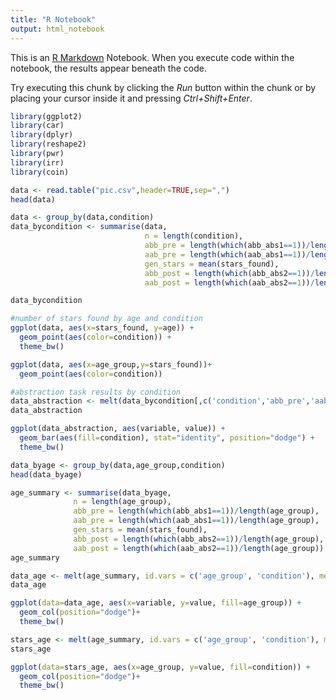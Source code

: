 ```yaml
---
title: "R Notebook"
output: html_notebook
---
```


This is an [R Markdown](http://rmarkdown.rstudio.com) Notebook. When you execute code within the notebook, the results appear beneath the code. 

Try executing this chunk by clicking the *Run* button within the chunk or by placing your cursor inside it and pressing *Ctrl+Shift+Enter*. 

```r
library(ggplot2)
library(car)
library(dplyr)
library(reshape2)
library(pwr)
library(irr)
library(coin)
```

```r
data <- read.table("pic.csv",header=TRUE,sep=",")
head(data)
```
```r
data <- group_by(data,condition)
data_bycondition <- summarise(data,
                              n = length(condition),
                              abb_pre = length(which(abb_abs1==1))/length(condition),
                              aab_pre = length(which(aab_abs1==1))/length(condition),
                              gen_stars = mean(stars_found),
                              abb_post = length(which(abb_abs2==1))/length(condition),
                              aab_post = length(which(aab_abs2==1))/length(condition))

data_bycondition
```
```r
#number of stars found by age and condition
ggplot(data, aes(x=stars_found, y=age)) +
  geom_point(aes(color=condition)) +
  theme_bw()
```
```r
ggplot(data, aes(x=age_group,y=stars_found))+
  geom_point(aes(color=condition))
```

```r
#abstraction task results by condition
data_abstraction <- melt(data_bycondition[,c('condition','abb_pre','aab_pre','abb_post','aab_post')],id.vars=1)
data_abstraction
```

```r
ggplot(data_abstraction, aes(variable, value)) +
  geom_bar(aes(fill=condition), stat="identity", position="dodge") +
  theme_bw()
```
```r
data_byage <- group_by(data,age_group,condition)
head(data_byage)
```
```r
age_summary <- summarise(data_byage,
              n = length(age_group),
              abb_pre = length(which(abb_abs1==1))/length(age_group),
              aab_pre = length(which(aab_abs1==1))/length(age_group),
              gen_stars = mean(stars_found),
              abb_post = length(which(abb_abs2==1))/length(age_group),
              aab_post = length(which(aab_abs2==1))/length(age_group))
age_summary
```

```r
data_age <- melt(age_summary, id.vars = c('age_group', 'condition'), measure.vars = c('abb_pre','aab_pre','abb_post','aab_post'))
data_age
```
```r
ggplot(data=data_age, aes(x=variable, y=value, fill=age_group)) +
  geom_col(position="dodge")+
  theme_bw()
```
```r
stars_age <- melt(age_summary, id.vars = c('age_group', 'condition'), measure.vars = c('gen_stars'))
stars_age

ggplot(data=stars_age, aes(x=age_group, y=value, fill=condition)) +
  geom_col(position="dodge")+
  theme_bw()
```

